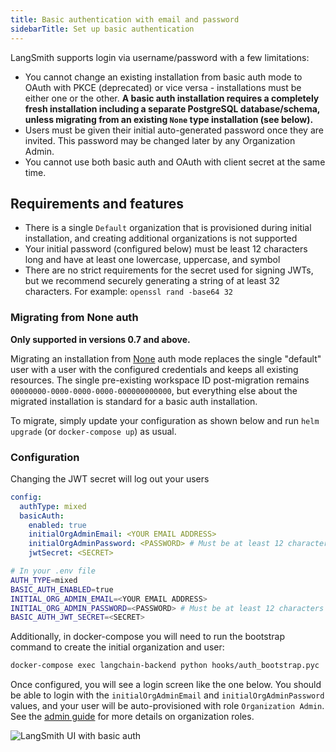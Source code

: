 ```yaml
---
title: Basic authentication with email and password
sidebarTitle: Set up basic authentication
---
```


LangSmith supports login via username/password with a few limitations:

* You cannot change an existing installation from basic auth mode to OAuth with PKCE (deprecated) or vice versa - installations must be either one or the other. **A basic auth installation requires a completely fresh installation including a separate PostgreSQL database/schema, unless migrating from an existing `None` type installation (see below).**
* Users must be given their initial auto-generated password once they are invited. This password may be changed later by any Organization Admin.
* You cannot use both basic auth and OAuth with client secret at the same time.

## Requirements and features

* There is a single `Default` organization that is provisioned during initial installation, and creating additional organizations is not supported
* Your initial password (configured below) must be least 12 characters long and have at least one lowercase, uppercase, and symbol
* There are no strict requirements for the secret used for signing JWTs, but we recommend securely generating a string of at least 32 characters. For example: `openssl rand -base64 32`

### Migrating from None auth

**Only supported in versions 0.7 and above.**

Migrating an installation from [None](/langsmith/authentication-methods#none) auth mode replaces the single "default" user with a user with the configured credentials and keeps all existing resources. The single pre-existing workspace ID post-migration remains `00000000-0000-0000-0000-000000000000`, but everything else about the migrated installation is standard for a basic auth installation.

To migrate, simply update your configuration as shown below and run `helm upgrade` (or `docker-compose up`) as usual.

### Configuration

<Note>
  Changing the JWT secret will log out your users
</Note>

<CodeGroup>

```yaml Helm
config:
  authType: mixed
  basicAuth:
    enabled: true
    initialOrgAdminEmail: <YOUR EMAIL ADDRESS>
    initialOrgAdminPassword: <PASSWORD> # Must be at least 12 characters long and have at least one lowercase, uppercase, and symbol
    jwtSecret: <SECRET>
```

```bash Docker
# In your .env file
AUTH_TYPE=mixed
BASIC_AUTH_ENABLED=true
INITIAL_ORG_ADMIN_EMAIL=<YOUR EMAIL ADDRESS>
INITIAL_ORG_ADMIN_PASSWORD=<PASSWORD> # Must be at least 12 characters long and have at least one lowercase, uppercase, and symbol
BASIC_AUTH_JWT_SECRET=<SECRET>
```

</CodeGroup>

Additionally, in docker-compose you will need to run the bootstrap command to create the initial organization and user:

```bash
docker-compose exec langchain-backend python hooks/auth_bootstrap.pyc
```

Once configured, you will see a login screen like the one below. You should be able to login with the `initialOrgAdminEmail` and `initialOrgAdminPassword` values, and your user will be auto-provisioned with role `Organization Admin`. See the [admin guide](/langsmith/administration-overview#organization-roles) for more details on organization roles.

![LangSmith UI with basic auth](/langsmith/images/langsmith-ui-basic-auth.png)
